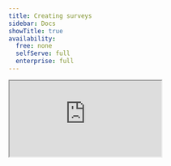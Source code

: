 ```yaml
---
title: Creating surveys
sidebar: Docs
showTitle: true
availability:
  free: none
  selfServe: full
  enterprise: full
---
```



<iframe
    src="https://www.youtube-nocookie.com/embed/2jQco8hEvTI?start=900"
    className="rounded shadow-xl"
/>

To create a new survey, go to the [surveys tab](https://us.posthog.com/surveys) in the PostHog app, and click on the "New survey" button in the top right.

This presents you with a collection of survey templates or you can click "Create blank survey" to create your own. After choosing one, you are brought to a form where you can complete the details of your new survey:

<ProductScreenshot
    imageLight={newSurveyLight} 
    imageDark={newSurveyDark}
    alt="Create a survey" 
    classes="rounded"
/>

Here's a breakdown of each field in the form:

### Presentation

There are three options for displaying a survey:

1. **Popover:** Use PostHog's prebuilt user interfaces to show survey's as a popover in the bottom corner of the screen.

2. **API:** Implement your own survey UI and use PostHog to handle display logic, capturing results, and analytics.

3. **Feedback button (beta)**: Set up a survey to show a prebuilt feedback tab when a custom button is clicked.

### Steps

Steps is where you set up your questions as well as your confirmation message. You must subscribe to surveys to add multiple questions.

PostHog supports multiple questions types. All survey types are available for both popover and API display modes.


| Type                      | Preview                                                                                               |
|------------------------|-------------------------------------------------------------------------------------------------------|
| **Freeform text**              | ![Open text survey](https://res.cloudinary.com/dmukukwp6/image/upload/v1710055416/posthog.com/contents/images/docs/surveys/freetext-survey.png)                                     |
| **Link/Notification**                   | ![Link survey](https://res.cloudinary.com/dmukukwp6/image/upload/v1710055416/posthog.com/contents/images/docs/surveys/link-survey.png)                                              |
| **Rating emoji**         | ![Emoji rating survey](https://res.cloudinary.com/dmukukwp6/image/upload/v1710055416/posthog.com/contents/images/docs/surveys/rating-emoji-survey.png)                              |
| **Rating - number**        | ![Number rating survey](https://res.cloudinary.com/dmukukwp6/image/upload/v1710055416/posthog.com/contents/images/docs/surveys/rating-number-survey.png)                            |
| **Single choice select**   | ![Single choice select survey](https://res.cloudinary.com/dmukukwp6/image/upload/v1710055416/posthog.com/contents/images/docs/surveys/single-select-survey.png)                      |
| **Multiple choice select** | ![Multiple choice survey](https://res.cloudinary.com/dmukukwp6/image/upload/v1710055416/posthog.com/contents/images/docs/surveys/multiple-choice-survey.png)                         |

You can also select from [a variety of pre-built templates](/templates?filter=type&value=survey). 

### Customization

Customization enables you to change the look of your popover survey: 

- The color of the background, border, buttons.
- The position of the popover.
- The visibility of the PostHog branding.
- The placeholder text.

### Targeting

This specifies the conditions a user must meet to be shown the survey. A user must meet **ALL** the conditions to be eligible.

You can target your survey to specific users based on:

- **Linked feature flag:** Whether a user has a specific [feature flag](/docs/feature-flags) enabled. For example, if you're rolling out a new landing page using a feature flag `new-landing-page`, you can gather feedback only from users who have that flag enabled.

- **Page URL contains:** Where the current URL contains a specific string.
  
- **Selector matches:** Whether a specific element appears on the page with the specified class name or ID. For example, you can target a survey with `#my-button` or `.my-button` selector.

- **User/group properties:** If you are capturing [person profiles](/docs/data/persons), you can target a survey to users who have a specific [user](/docs/product-analytics/user-properties) or [group property](/docs/product-analytics/group-analytics#how-to-set-group-properties). For example, you can target a survey to users who have a property `is_paying=true`.

- **Wait period**: Hide surveys from users who have seen a survey in the last X days.

![Survey targeting options](https://res.cloudinary.com/dmukukwp6/image/upload/v1710125843/posthog.com/contents/images/docs/surveys/targeting-options-light-mode.png)

> **Want your survey to show up after a delay?** Use selector matching to match a class, then add logic to add that class to your page after a delay. See the full set up in our on [how to show a survey after a delay](/tutorials/delayed-survey)

## Launching your survey

Once you've set up your survey, click "Save as draft" to save your survey. This enables you to review any changes before launching. Then, when you're ready to launch, click the "Launch" button.

If you've created a [popover survey](#presentation), your survey will begin showing immediately.

If you've created an [API survey](#presentation), you'll need to add your [custom survey code](/docs/surveys/implementing-custom-surveys) before launching.

